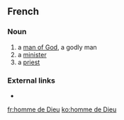 ==French==

===Noun===
{{fr-noun|head=[[homme]] [[de]] [[Dieu]]|m|hommes de Dieu}}

# a [[man of God]], a godly man
# a [[minister]]
# a [[priest]]

===External links===
* {{R:TLFi}}

[[fr:homme de Dieu]]
[[ko:homme de Dieu]]